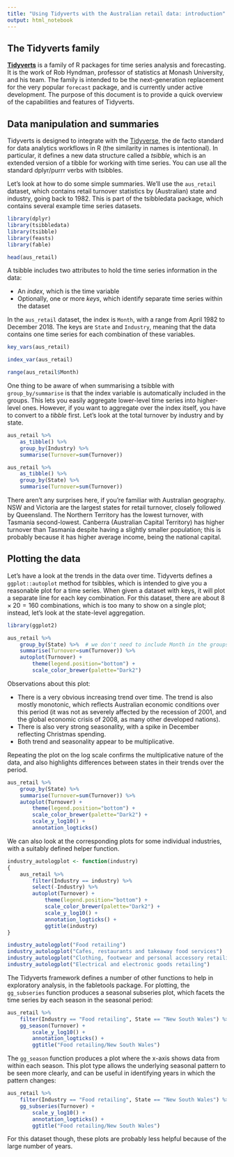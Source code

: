 ```yaml
---
title: "Using Tidyverts with the Australian retail data: introduction"
output: html_notebook
---
```


## The Tidyverts family

[**Tidyverts**](https://tidyverts.org) is a family of R packages for time series analysis and forecasting. It is the work of Rob Hyndman, professor of statistics at Monash University, and his team. The family is intended to be the next-generation replacement for the very popular `forecast` package, and is currently under active development. The purpose of this document is to provide a quick overview of the capabilities and features of Tidyverts.

## Data manipulation and summaries

Tidyverts is designed to integrate with the [Tidyverse](https://tidyverse.org), the de facto standard for data analytics workflows in R (the similarity in names is intentional). In particular, it defines a new data structure called a _tsibble_, which is an extended version of a tibble for working with time series. You can use all the standard dplyr/purrr verbs with tsibbles.

Let's look at how to do some simple summaries. We'll use the `aus_retail` dataset, which contains retail turnover statistics by (Australian) state and industry, going back to 1982. This is part of the tsibbledata package, which contains several example time series datasets.

```r
library(dplyr)
library(tsibbledata)
library(tsibble)
library(feasts)
library(fable)

head(aus_retail)
```

A tsibble includes two attributes to hold the time series information in the data:

- An _index_, which is the time variable
- Optionally, one or more _keys_, which identify separate time series within the dataset

In the `aus_retail` dataset, the index is `Month`, with a range from April 1982 to December 2018. The keys are `State` and `Industry`, meaning that the data contains one time series for each combination of these variables.

```r
key_vars(aus_retail)

index_var(aus_retail)

range(aus_retail$Month)
```

One thing to be aware of when summarising a tsibble with `group_by/summarise` is that the index variable is automatically included in the groups. This lets you easily aggregate lower-level time series into higher-level ones. However, if you want to aggregate over the index itself, you have to convert to a _tibble_ first. Let's look at the total turnover by industry and by state. 

```r
aus_retail %>%
    as_tibble() %>%
    group_by(Industry) %>%
    summarise(Turnover=sum(Turnover))

aus_retail %>%
    as_tibble() %>%
    group_by(State) %>%
    summarise(Turnover=sum(Turnover))
```

There aren't any surprises here, if you're familiar with Australian geography. NSW and Victoria are the largest states for retail turnover, closely followed by Queensland. The Northern Territory has the lowest turnover, with Tasmania second-lowest. Canberra (Australian Capital Territory) has higher turnover than Tasmania despite having a slightly smaller population; this is probably because it has higher average income, being the national capital.

## Plotting the data

Let's have a look at the trends in the data over time. Tidyverts defines a `ggplot::autoplot` method for tsibbles, which is intended to give you a reasonable plot for a time series. When given a dataset with keys, it will plot a separate line for each key combination. For this dataset, there are about $8 \times 20 = 160$ combinations, which is too many to show on a single plot; instead, let's look at the state-level aggregation.

```r
library(ggplot2)

aus_retail %>%
    group_by(State) %>%  # we don't need to include Month in the groups
    summarise(Turnover=sum(Turnover)) %>%
    autoplot(Turnover) +
        theme(legend.position="bottom") +
        scale_color_brewer(palette="Dark2")
```

Observations about this plot:

- There is a very obvious increasing trend over time. The trend is also mostly monotonic, which reflects Australian economic conditions over this period (it was not as severely affected by the recession of 2001, and the global economic crisis of 2008, as many other developed nations).
- There is also very strong seasonality, with a spike in December reflecting Christmas spending.
- Both trend and seasonality appear to be multiplicative.

Repeating the plot on the log scale confirms the multiplicative nature of the data, and also highlights differences between states in their trends over the period.

```r
aus_retail %>%
    group_by(State) %>%
    summarise(Turnover=sum(Turnover)) %>%
    autoplot(Turnover) +
        theme(legend.position="bottom") +
        scale_color_brewer(palette="Dark2") +
        scale_y_log10() +
        annotation_logticks()
```

We can also look at the corresponding plots for some individual industries, with a suitably defined helper function.

```r
industry_autologplot <- function(industry)
{
    aus_retail %>%
        filter(Industry == industry) %>%
        select(-Industry) %>%
        autoplot(Turnover) +
            theme(legend.position="bottom") +
            scale_color_brewer(palette="Dark2") +
            scale_y_log10() +
            annotation_logticks() +
            ggtitle(industry)
}

industry_autologplot("Food retailing")
industry_autologplot("Cafes, restaurants and takeaway food services")
industry_autologplot("Clothing, footwear and personal accessory retailing")
industry_autologplot("Electrical and electronic goods retailing")
```

The Tidyverts framework defines a number of other functions to help in exploratory analysis, in the fabletools package. For plotting, the `gg_subseries` function produces a seasonal subseries plot, which facets the time series by each season in the seasonal period:

```r
aus_retail %>%
    filter(Industry == "Food retailing", State == "New South Wales") %>%
    gg_season(Turnover) +
        scale_y_log10() +
        annotation_logticks() +
        ggtitle("Food retailing/New South Wales")
```

The `gg_season` function produces a plot where the x-axis shows data from within each season. This plot type allows the underlying seasonal pattern to be seen more clearly, and can be useful in identifying years in which the pattern changes:

```r
aus_retail %>%
    filter(Industry == "Food retailing", State == "New South Wales") %>%
    gg_subseries(Turnover) +
        scale_y_log10() +
        annotation_logticks() +
        ggtitle("Food retailing/New South Wales")
```

For this dataset though, these plots are probably less helpful because of the large number of years.

